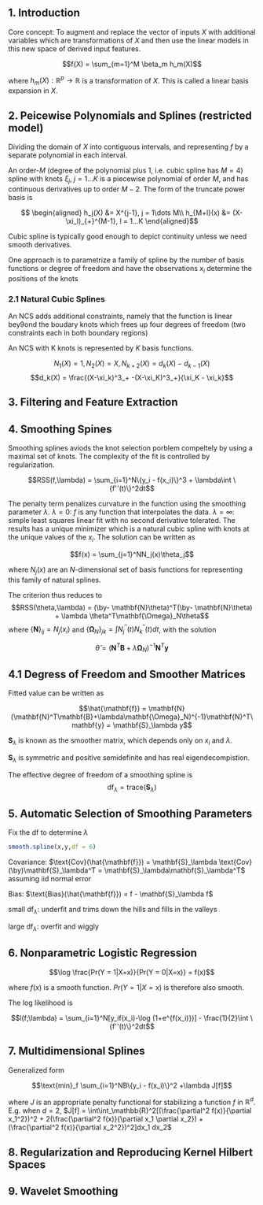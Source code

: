## 1. Introduction

Core concept: To augment and replace the vector of inputs $X$ with additional variables which are transformations of $X$ and then use the linear models in this new space of derived input features. 

$$f(X) = \sum_{m=1}^M \beta_m h_m(X)$$

where $h_m(X): \mathbb{R}^p\rightarrow \mathbb{R}$ is a transformation of $X$. This is called a linear basis expansion in $X$. 

## 2. Peicewise Polynomials and Splines (restricted model)

Dividing the domain of $X$ into contiguous intervals, and representing $f$ by a separate polynomial in each interval. 

An order-$M$ (degree of the polynomial plus 1, i.e. cubic spline has $M=4$) spline with knots $\xi_j$, $j = 1\dots K$ is a piecewise polynomial of order $M$, and has continuous derivatives up to order $M-2$. The form of the truncate power basis is 

$$
\begin{aligned}
h_j(X) &= X^{j-1}, j = 1\dots M\\
h_{M+l}(x) &= (X-\xi_l)_{+}^{M-1}, l = 1...K
\end{aligned}$$

Cubic spline is typically good enough to depict continuity unless we need smooth derivatives. 

One approach is to parametrize a family of spline by the number of basis functions or degree of freedom and have the observations $x_i$ determine the positions of the knots

### 2.1 Natural Cubic Splines

An NCS adds additional constraints, namely that the function is linear bey9ond the boudary knots which frees up four degrees of freedom (two constraints each in both boundary regions)

An NCS with K knots is represented by $K$ basis functions. 

$$N_1(X) = 1, N_2(X) = X, N_{k+2}(X)=d_k(X) - d_{k-1}(X)$$
$$d_k(X) = \frac{(X-\xi_k)^3_+ -(X-\xi_K)^3_+}{\xi_K - \xi_k}$$



## 3. Filtering and Feature Extraction

## 4. Smoothing Spines

Smoothing splines aviods the knot selection porblem compeltely by using a maximal set of knots. The complexity of the fit is controlled by regularization. 

$$RSS(f,\lambda) = \sum_{i=1}^N\{y_i - f(x_i)\}^3 + \lambda\int \{f''(t)\}^2dt$$

The penalty term penalizes curvature in the function using the smoothing parameter $\lambda$. $\lambda = 0$: $f$ is any function that interpolates the data. $\lambda = \infty$: simple least squares linear fit with no second derivative tolerated.  The results has a unique minimizer which is a natural cubic spline with knots at the unique values of the $x_i$. The solution can be written as 

$$f(x) = \sum_{j=1}^NN_j(x)\theta_j$$

where $N_j(x)$ are an $N$-dimensional set of basis functions for representing this family of natural splines. 

The criterion thus reduces to 
$$RSS(\theta,\lambda) = (\by- \mathbf{N}\theta)^T(\by- \mathbf{N}\theta) + \lambda \theta^T\mathbf{\Omega}_N\theta$$
where $\{\mathbf{N}\}_{ij} = N_j(x_i)$ and $\{\mathbf{\Omega}_N\}_{jk} = \int N^{''}_j(t)N^{''}_k(t)dt$, with the solution

$$\hat{\theta} = (\mathbf{N}^T\mathbf{B}+\lambda\mathbf{\Omega}_N)^{-1}\mathbf{N}^T\mathbf{y}$$

## 4.1 Degress of Freedom and Smoother Matrices

Fitted value can be written as

$$\hat{\mathbf{f}} = \mathbf{N}(\mathbf{N}^T\mathbf{B}+\lambda\mathbf{\Omega}_N)^{-1}\mathbf{N}^T\mathbf{y} = \mathbf{S}_\lambda y$$

$\mathbf{S}_\lambda$ is known as the smoother matrix, which depends only on $x_i$ and $\lambda$. 

$\mathbf{S}_\lambda$ is symmetric and positive semidefinite and has real eigendecompistion. 
 
The effective degree of freedom of a smoothing spline is 
$$\text{df}_\lambda = \text{trace}(\mathbf{S}_\lambda)$$

## 5. Automatic Selection of Smoothing Parameters

Fix the df to determine $\lambda$

```r
smooth.spline(x,y,df = 6)
```

Covariance: $\text{Cov}(\hat{\mathbf{f}}) = \mathbf{S}_\lambda \text{Cov}(\by)\mathbf{S}_\lambda^T = \mathbf{S}_\lambda\mathbf{S}_\lambda^T$ assuming iid normal error

Bias: $\text{Bias}(\hat{\mathbf{f}}) = f - \mathbf{S}_\lambda f$

small $\text{df}_\lambda$: underfit and trims down the hills and fills in the valleys

large $\text{df}_\lambda$: overfit and wiggly

## 6. Nonparametric Logistic Regression

$$\log \frac{Pr(Y = 1|X=x)}{Pr(Y = 0|X=x)} = f(x)$$

where $f(x)$ is a smooth function. $Pr(Y=1|X=x)$ is therefore also smooth.

The log likelihood is 


$$l(f;\lambda) = \sum_{i=1}^N[y_if(x_i)-\log (1+e^{f(x_i)})] - \frac{1}{2}\int \{f''(t)\}^2dt$$


## 7. Multidimensional Splines

Generalized form

$$\text{min}_f \sum_{i=1}^NB\{y_i - f(x_i)\}^2 +\lambda J[f]$$

where $J$ is an appropriate penalty functional for stabilizing a function $f$ in $\mathbb{R}^d$. E.g. when $d = 2$, $J[f] = \int\int_\mathbb{R}^2[(\frac{\partial^2 f(x)}{\partial x_1^2})^2 + 2(\frac{\partial^2 f(x)}{\partial x_1 \partial x_2}) + (\frac{\partial^2 f(x)}{\partial x_2^2})^2]dx_1 dx_2$


## 8. Regularization and Reproducing Kernel Hilbert Spaces

## 9. Wavelet Smoothing
  


